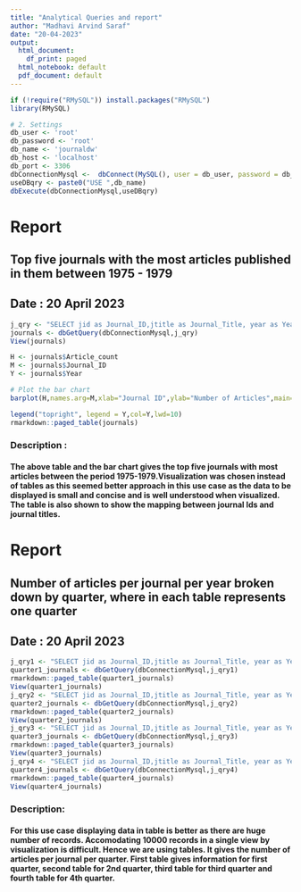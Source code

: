 ---
title: "Analytical Queries and report"
author: "Madhavi Arvind Saraf"
date: "20-04-2023"
output:
  html_document:
    df_print: paged
  html_notebook: default
  pdf_document: default
---

```{r connectMysql}
if (!require("RMySQL")) install.packages("RMySQL")
library(RMySQL)

# 2. Settings
db_user <- 'root'
db_password <- 'root'
db_name <- 'journaldw'
db_host <- 'localhost'
db_port <- 3306
dbConnectionMysql <-  dbConnect(MySQL(), user = db_user, password = db_password,host = db_host, port = db_port)
useDBqry <- paste0("USE ",db_name)
dbExecute(dbConnectionMysql,useDBqry)

```
# Report
## Top five journals with the most articles published in them between 1975 - 1979
## Date : 20 April 2023
```{r analyticalqry1}

j_qry <- "SELECT jid as Journal_ID,jtitle as Journal_Title, year as Year, Article_count FROM journalfact jf inner join date_dim on date_dim.date_id = jf.date_id WHERE year BETWEEN 1975 AND 1979  ORDER BY Article_count DESC LIMIT 5"
journals <- dbGetQuery(dbConnectionMysql,j_qry)
View(journals)

H <- journals$Article_count
M <- journals$Journal_ID
Y <- journals$Year

# Plot the bar chart 
barplot(H,names.arg=M,xlab="Journal ID",ylab="Number of Articles",main="Five Journals with most articles between 1975 - 1979",col = Y, legend.text = TRUE, args.legend = list(x = "topright",bty="n"),cex.lab = 1.2)

legend("topright", legend = Y,col=Y,lwd=10)
rmarkdown::paged_table(journals)

```
### Description :
#### The above table and the bar chart gives the top five journals with most articles between the period 1975-1979.Visualization was chosen instead of tables as this seemed better approach in this use case as the data to be displayed is small and concise and is well understood when visualized. The table is also shown to show the mapping between journal Ids and journal titles.



#  Report
## Number of articles per journal per year broken down by quarter, where in each table represents one quarter
## Date : 20 April 2023

```{r analyticalQry2}
j_qry1 <- "SELECT jid as Journal_ID,jtitle as Journal_Title, year as Year, Article_count,Quarter FROM journalfact jf inner join date_dim on date_dim.date_id = jf.date_id WHERE Quarter=1"
quarter1_journals <- dbGetQuery(dbConnectionMysql,j_qry1)
rmarkdown::paged_table(quarter1_journals)
View(quarter1_journals)
j_qry2 <- "SELECT jid as Journal_ID,jtitle as Journal_Title, year as Year, Article_count,Quarter FROM journalfact jf inner join date_dim on date_dim.date_id = jf.date_id WHERE Quarter=2"
quarter2_journals <- dbGetQuery(dbConnectionMysql,j_qry2)
rmarkdown::paged_table(quarter2_journals)
View(quarter2_journals)
j_qry3 <- "SELECT jid as Journal_ID,jtitle as Journal_Title, year as Year, Article_count,Quarter FROM journalfact jf inner join date_dim on date_dim.date_id = jf.date_id WHERE Quarter=3"
quarter3_journals <- dbGetQuery(dbConnectionMysql,j_qry3)
rmarkdown::paged_table(quarter3_journals)
View(quarter3_journals)
j_qry4 <- "SELECT jid as Journal_ID,jtitle as Journal_Title, year as Year, Article_count,Quarter FROM journalfact jf inner join date_dim on date_dim.date_id = jf.date_id WHERE Quarter=4"
quarter4_journals <- dbGetQuery(dbConnectionMysql,j_qry4)
rmarkdown::paged_table(quarter4_journals)
View(quarter4_journals)
```

### Description:
#### For this use case displaying data in table is better as there are huge number of records. Accomodating 10000 records in a single view by visualization is difficult. Hence we are using tables. It gives the number of articles per journal per quarter. First table gives information for first quarter, second table for 2nd quarter, third table for third quarter and fourth table for 4th quarter.
